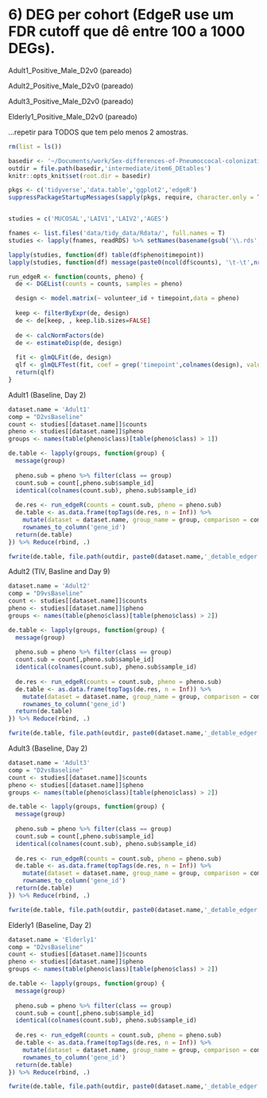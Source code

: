 # 6) DEG per cohort (EdgeR use um FDR cutoff que dê entre 100 a 1000 DEGs).

Adult1_Positive_Male_D2v0 (pareado)

Adult2_Positive_Male_D2v0 (pareado)

Adult3_Positive_Male_D2v0 (pareado)

Elderly1_Positive_Male_D2v0 (pareado)

...repetir para TODOS que tem pelo menos 2 amostras.

```r
rm(list = ls())

basedir <- '~/Documents/work/Sex-differences-of-Pneumoccocal-colonization/'
outdir = file.path(basedir,'intermediate/item6_DEtables')
knitr::opts_knit$set(root.dir = basedir)

pkgs <- c('tidyverse','data.table','ggplot2','edgeR')
suppressPackageStartupMessages(sapply(pkgs, require, character.only = T))


studies = c('MUCOSAL','LAIV1','LAIV2','AGES')
```

```r
fnames <- list.files('data/tidy_data/Rdata/', full.names = T)
studies <- lapply(fnames, readRDS) %>% setNames(basename(gsub('\\.rds','',fnames)))
```

```r
lapply(studies, function(df) table(df$pheno$timepoint))
lapply(studies, function(df) message(paste0(ncol(df$counts), '\t-\t',nrow(df$pheno))))

```

```r
run_edgeR <- function(counts, pheno) {
  de <- DGEList(counts = counts, samples = pheno)

  design <- model.matrix(~ volunteer_id + timepoint,data = pheno)
  
  keep <- filterByExpr(de, design)
  de <- de[keep, , keep.lib.sizes=FALSE]
  
  de <- calcNormFactors(de)
  de <- estimateDisp(de, design)
  
  fit <- glmQLFit(de, design)
  qlf <- glmQLFTest(fit, coef = grep('timepoint',colnames(design), value = T))
  return(qlf)
}
```

Adult1 (Baseline, Day 2)

```r
dataset.name = 'Adult1'
comp = "D2vsBaseline"
count <- studies[[dataset.name]]$counts
pheno <- studies[[dataset.name]]$pheno
groups <- names(table(pheno$class)[table(pheno$class) > 1])

de.table <- lapply(groups, function(group) {
  message(group)
  
  pheno.sub = pheno %>% filter(class == group)
  count.sub = count[,pheno.sub$sample_id]
  identical(colnames(count.sub), pheno.sub$sample_id)
  
  de.res <- run_edgeR(counts = count.sub, pheno = pheno.sub)
  de.table <- as.data.frame(topTags(de.res, n = Inf)) %>%
    mutate(dataset = dataset.name, group_name = group, comparison = comp) %>%
    rownames_to_column('gene_id')
  return(de.table)
}) %>% Reduce(rbind, .)

fwrite(de.table, file.path(outdir, paste0(dataset.name,'_detable_edger.csv')), sep = '\t',row.names = F, quote = F)
```

Adult2 (TIV, Basline and Day 9)

```r
dataset.name = 'Adult2'
comp = "D9vsBaseline"
count <- studies[[dataset.name]]$counts
pheno <- studies[[dataset.name]]$pheno
groups <- names(table(pheno$class)[table(pheno$class) > 2])

de.table <- lapply(groups, function(group) {
  message(group)
  
  pheno.sub = pheno %>% filter(class == group)
  count.sub = count[,pheno.sub$sample_id]
  identical(colnames(count.sub), pheno.sub$sample_id)
  
  de.res <- run_edgeR(counts = count.sub, pheno = pheno.sub)
  de.table <- as.data.frame(topTags(de.res, n = Inf)) %>%
    mutate(dataset = dataset.name, group_name = group, comparison = comp) %>%
    rownames_to_column('gene_id')
  return(de.table)
}) %>% Reduce(rbind, .)

fwrite(de.table, file.path(outdir, paste0(dataset.name,'_detable_edger.csv')), sep = '\t',row.names = F, quote = F)
```

Adult3 (Baseline, Day 2)

```r
dataset.name = 'Adult3'
comp = "D2vsBaseline"
count <- studies[[dataset.name]]$counts
pheno <- studies[[dataset.name]]$pheno
groups <- names(table(pheno$class)[table(pheno$class) > 2])

de.table <- lapply(groups, function(group) {
  message(group)
  
  pheno.sub = pheno %>% filter(class == group)
  count.sub = count[,pheno.sub$sample_id]
  identical(colnames(count.sub), pheno.sub$sample_id)
  
  de.res <- run_edgeR(counts = count.sub, pheno = pheno.sub)
  de.table <- as.data.frame(topTags(de.res, n = Inf)) %>%
    mutate(dataset = dataset.name, group_name = group, comparison = comp) %>%
    rownames_to_column('gene_id')
  return(de.table)
}) %>% Reduce(rbind, .)

fwrite(de.table, file.path(outdir, paste0(dataset.name,'_detable_edger.csv')), sep = '\t',row.names = F, quote = F)
```

Elderly1 (Baseline, Day 2)

```r
dataset.name = 'Elderly1'
comp = "D2vsBaseline"
count <- studies[[dataset.name]]$counts
pheno <- studies[[dataset.name]]$pheno
groups <- names(table(pheno$class)[table(pheno$class) > 2])

de.table <- lapply(groups, function(group) {
  message(group)
  
  pheno.sub = pheno %>% filter(class == group)
  count.sub = count[,pheno.sub$sample_id]
  identical(colnames(count.sub), pheno.sub$sample_id)
  
  de.res <- run_edgeR(counts = count.sub, pheno = pheno.sub)
  de.table <- as.data.frame(topTags(de.res, n = Inf)) %>%
    mutate(dataset = dataset.name, group_name = group, comparison = comp) %>%
    rownames_to_column('gene_id')
  return(de.table)
}) %>% Reduce(rbind, .)

fwrite(de.table, file.path(outdir, paste0(dataset.name,'_detable_edger.csv')), sep = '\t',row.names = F, quote = F)
```
